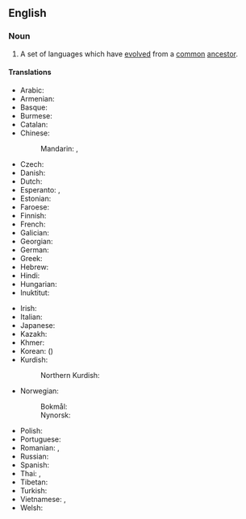 ==English==
{{wikipedia}}

===Noun===
{{en-noun}}

# {{lb|en|linguistics}} A set of languages which have [[evolved]] from a [[common]] [[ancestor]].

====Translations====
{{trans-top|set of languages}}
* Arabic: {{t|ar|عائلة اللغات}}
* Armenian: {{t+|hy|լեզվաընտանիք|sc=Armn}}
* Basque: {{t|eu|hizkuntza familia}}
* Burmese: {{t|my|ဘာသာစကားမိသားစု}}
* Catalan: {{t|ca|família lingüística|f}}
* Chinese:
*: Mandarin: {{t+|cmn|語系|sc=Hani}}, {{t+|cmn|语系|tr=yǔxì|sc=Hani}}
* Czech: {{t|cs|jazyková rodina|f}}
* Danish: {{t|da|sprogfamilie|c}}
* Dutch: {{t+|nl|taalfamilie|c}}
* Esperanto: {{t+|eo|lingvaro}}, {{t|eo|lingva familio}}
* Estonian: {{t|et|keelkond}}
* Faroese: {{t|fo|málætt|f}}
* Finnish: {{t+|fi|kielikunta}}
* French: {{t|fr|famille de langues|f}}
* Galician: {{t|gl|familia lingüística|f}}
* Georgian: {{t|ka|ენათა ოჯახის}}
* German: {{t+|de|Sprachfamilie|f}}
* Greek: {{t|el|γλωσσική οικογένεια|f}}
* Hebrew: {{t|he|השפה המשפחה}}
* Hindi: {{t|hi|भाषा-परिवार|m}}
* Hungarian: {{t+|hu|nyelvcsalád}}
* Inuktitut: {{t|iu|ᐃᓚᖃᑎᒌᑦ ᐅᖃᐅᓯᖃᑎᒌᑦ}}
{{trans-mid}}
* Irish: {{t|ga|fine teangacha|f}}
* Italian: {{t|it|famiglia linguistica|f}}
* Japanese: {{t+|ja|語族|tr=ごぞく, gozoku|sc=Jpan}}
* Kazakh: {{t|kk|тіл ұясы}}
* Khmer: {{t|km|អំបូរភាសា|sc=Khmr|tr=ɑmboo pʰiesaa}}
* Korean: {{t+|ko|어족}} ({{t+|ko|語族}})
* Kurdish:
*: Northern Kurdish: {{t|kmr|zimanmalbat|f}}
* Norwegian:
*: Bokmål: {{t+|nb|språkfamilie|m}}
*: Nynorsk: {{t|nn|språkfamilie|m}}
* Polish: {{t|pl|[[rodzina]] [[językowy|językowa]]|f}}
* Portuguese: {{t|pt|família linguística|f}}
* Romanian: {{t|ro|familie lingvistică|f}}, {{t|ro|familie de limbi|f}}
* Russian: {{t|ru|языкова́я семья́|f}}
* Spanish: {{t|es|familia lingüística|f}}
* Thai: {{t|th|ตระกูลของภาษา}}, {{t+|th|ตระกูลภาษา}}
* Tibetan: {{t|bo|སྐད་རིགས་ཁྱིམ་ཚང}}
* Turkish: {{t+|tr|dil ailesi}}
* Vietnamese: {{t+|vi|ngữ hệ}}, {{t|vi|hệ ngôn ngữ}}
* Welsh: {{t|cy|teulu ieithyddol|m}}
{{trans-bottom}}